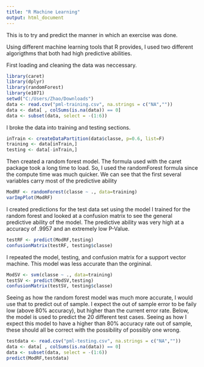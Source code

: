 ---
title: "R Machine Learning"
output: html_document
---

This is to try and predict the manner in which an exercise was done.

Using different machine learning tools that R provides, I used two different algorigthms that both had high predictive abilities.

First loading and cleaning the data was neccessary.

```{r}
library(caret)
library(dplyr)
library(randomForest)
library(e1071)
setwd("C:/Users/Zhao/Downloads")
data <- read.csv("pml-training.csv", na.strings = c("NA",""))
data <- data[ , colSums(is.na(data)) == 0]
data <- subset(data, select = -(1:6))
```

I broke the data into training and testing sections.

```{r}
inTrain <- createDataPartition(data$classe, p=0.6, list=F)
training <- data[inTrain,]
testing <- data[-inTrain,]
```

Then created a random forest model. The formula used with the caret package took a long time to load. So, I used the randomForest formula since the compute time was much quicker. We can see that the first several variables carry most of the predictive ability

```{r}
ModRF <- randomForest(classe ~ ., data=training)
varImpPlot(ModRF)
```

I created predictions for the test data set using the model I trained for the random forest and looked at a confusion matrix to see the general predictive ability of the model. The predictive ability was very high at a accuracy of .9957 and an extremely low P-Value.

```{r}
testRF <- predict(ModRF,testing)
confusionMatrix(testRF, testing$classe)
```

I repeated the model, testing, and confusion matrix for a support vector machine. This model was less accurate than the orgininal.

```{r}
ModSV <- svm(classe ~ ., data=training)
testSV <- predict(ModSV,testing)
confusionMatrix(testSV, testing$classe)
```

Seeing as how the random forest model was much more accurate, I would use that to predict out of sample. I expect the out of sample error to be faily low (above 80% accuracy), but higher than the current error rate. Below, the model is used to predict the 20 different test cases. Seeing as how I expect this model to have a higher than 80% accuracy rate out of sample, these should all be correct with the possibility of possibly one wrong.

```{r}
testdata <- read.csv("pml-testing.csv", na.strings = c("NA",""))
data <- data[ , colSums(is.na(data)) == 0]
data <- subset(data, select = -(1:6))
predict(ModRF,testdata)
```